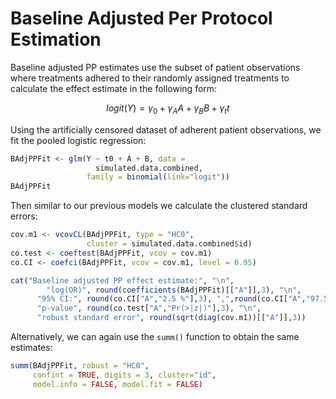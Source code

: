 # Baseline Adjusted Per Protocol Estimation {-}

Baseline adjusted PP estimates use the subset of patient observations where treatments adhered to their randomly assigned treatments to calculate the effect estimate in the following form:

$$logit(Y) = \gamma_{0} + \gamma_{A} A + \gamma_{B} B + \gamma_{t} t$$

Using the artificially censored dataset of adherent patient observations, we fit the pooled logistic regression:

```r
BAdjPPFit <- glm(Y ~ t0 + A + B, data = 
                   simulated.data.combined, 
                 family = binomial(link="logit"))
BAdjPPFit
```

Then similar to our previous models we calculate the clustered standard errors:

```r
cov.m1 <- vcovCL(BAdjPPFit, type = "HC0", 
                 cluster = simulated.data.combined$id) 
co.test <- coeftest(BAdjPPFit, vcov = cov.m1)
co.CI <- coefci(BAdjPPFit, vcov = cov.m1, level = 0.95)

cat("Baseline adjusted PP effect estimate:", "\n",
		"log(OR)", round(coefficients(BAdjPPFit)[["A"]],3), "\n",
	  "95% CI:", round(co.CI["A","2.5 %"],3), ",",round(co.CI["A","97.5 %"],3), "\n",
	  "p-value", round(co.test["A","Pr(>|z|)"],3), "\n",
	  "robust standard error", round(sqrt(diag(cov.m1))[["A"]],3))

```

Alternatively, we can again use the `summ()` function to obtain the same estimates:

```r
summ(BAdjPPFit, robust = "HC0", 
     confint = TRUE, digits = 3, cluster="id", 
     model.info = FALSE, model.fit = FALSE)
```
